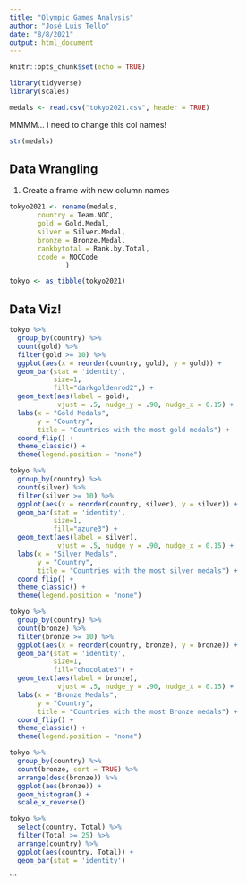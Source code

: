 ```yaml
---
title: "Olympic Games Analysis"
author: "José Luis Tello"
date: "8/8/2021"
output: html_document
---
```


```r
knitr::opts_chunk$set(echo = TRUE)
```

```r
library(tidyverse)
library(scales)
```


```r
medals <- read.csv("tokyo2021.csv", header = TRUE)
```

MMMM... I need to change this col names!

```r
str(medals)
```

## Data Wrangling

1. Create a frame with new column names

```r
tokyo2021 <- rename(medals, 
       country = Team.NOC,
       gold = Gold.Medal,
       silver = Silver.Medal,
       bronze = Bronze.Medal,
       rankbytotal = Rank.by.Total,
       ccode = NOCCode
              )
```


```r
tokyo <- as_tibble(tokyo2021)
```


## Data Viz!

```r
tokyo %>% 
  group_by(country) %>% 
  count(gold) %>% 
  filter(gold >= 10) %>% 
  ggplot(aes(x = reorder(country, gold), y = gold)) +
  geom_bar(stat = 'identity', 
           size=1, 
           fill="darkgoldenrod2",) +
  geom_text(aes(label = gold),
            vjust = .5, nudge_y = .90, nudge_x = 0.15) +
  labs(x = "Gold Medals",
       y = "Country",
       title = "Countries with the most gold medals") +
  coord_flip() +
  theme_classic() +
  theme(legend.position = "none")

```

```r
tokyo %>% 
  group_by(country) %>% 
  count(silver) %>% 
  filter(silver >= 10) %>% 
  ggplot(aes(x = reorder(country, silver), y = silver)) +
  geom_bar(stat = 'identity', 
           size=1,
           fill="azure3") +
  geom_text(aes(label = silver),
            vjust = .5, nudge_y = .90, nudge_x = 0.15) +
  labs(x = "Silver Medals",
       y = "Country",
       title = "Countries with the most silver medals") +
  coord_flip() +
  theme_classic() +
  theme(legend.position = "none")
```


```r
tokyo %>% 
  group_by(country) %>% 
  count(bronze) %>% 
  filter(bronze >= 10) %>% 
  ggplot(aes(x = reorder(country, bronze), y = bronze)) +
  geom_bar(stat = 'identity', 
           size=1,
           fill="chocolate3") +
  geom_text(aes(label = bronze),
            vjust = .5, nudge_y = .90, nudge_x = 0.15) +
  labs(x = "Bronze Medals",
       y = "Country",
       title = "Countries with the most Bronze medals") +
  coord_flip() +
  theme_classic() +
  theme(legend.position = "none")
```


```r
tokyo %>% 
  group_by(country) %>% 
  count(bronze, sort = TRUE) %>% 
  arrange(desc(bronze)) %>% 
  ggplot(aes(bronze)) +
  geom_histogram() +
  scale_x_reverse()
```

```r
tokyo %>% 
  select(country, Total) %>% 
  filter(Total >= 25) %>% 
  arrange(country) %>% 
  ggplot(aes(country, Total)) +
  geom_bar(stat = 'identity')
```


```

